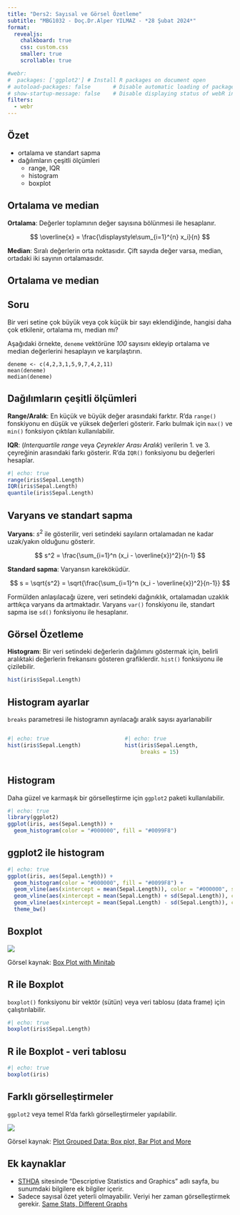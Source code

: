 ```yaml
---
title: "Ders2: Sayısal ve Görsel Özetleme"
subtitle: "MBG1032 - Doç.Dr.Alper YILMAZ - *28 Şubat 2024*"
format:
  revealjs:
    chalkboard: true
    css: custom.css
    smaller: true
    scrollable: true

#webr:
#  packages: ['ggplot2'] # Install R packages on document open
# autoload-packages: false       # Disable automatic loading of packages
# show-startup-message: false    # Disable displaying status of webR initialization
filters:
  - webr
---
```


## Özet

* ortalama ve standart sapma
* dağılımların çeşitli ölçümleri
  * range, IQR
  * histogram
  * boxplot
  
## Ortalama ve median

**Ortalama**: Değerler toplamının değer sayısına bölünmesi ile hesaplanır.

$$
\overline{x} = \frac{\displaystyle\sum_{i=1}^{n} x_i}{n}
$$


**Median**: Sıralı değerlerin orta noktasıdır. Çift sayıda değer varsa, median, ortadaki iki sayının ortalamasıdır.

## Ortalama ve median

:::{.callout-important}
## Soru
Bir veri setine çok büyük veya çok küçük bir sayı eklendiğinde, hangisi daha çok etkilenir, ortalama mı, median mı?
:::

Aşağıdaki örnekte, `deneme` vektörüne *100* sayısını ekleyip ortalama ve median değerlerini hesaplayın ve karşılaştırın.

```webr-r
deneme <- c(4,2,3,1,5,9,7,4,2,11)
mean(deneme)
median(deneme)
```

## Dağılımların çeşitli ölçümleri

**Range/Aralık**: En küçük ve büyük değer arasındaki farktır. R'da `range()` fonskiyonu en düşük ve yüksek değerleri gösterir. Farkı bulmak için `max()` ve `min()` fonksiyon çıktıları kullanılabilir.

**IQR**: (*Interquartile range* veya *Çeyrekler Arası Aralık*) verilerin 1. ve 3. çeyreğinin arasındaki farkı gösterir. R'da `IQR()` fonksiyonu bu değerleri hesaplar.

```r
#| echo: true
range(iris$Sepal.Length)
IQR(iris$Sepal.Length)
quantile(iris$Sepal.Length)
```

## Varyans ve standart sapma 

**Varyans**: $s^2$ ile gösterilir, veri setindeki sayıların ortalamadan ne kadar uzak/yakın olduğunu gösterir.

$$
s^2 = \frac{\sum_{i=1}^n (x_i - \overline{x})^2}{n-1}
$$

**Standard sapma**: Varyansın kareköküdür.

$$
s = \sqrt{s^2} = \sqrt{\frac{\sum_{i=1}^n (x_i - \overline{x})^2}{n-1}}
$$


Formülden anlaşılacağı üzere, veri setindeki dağınıklık, ortalamadan uzaklık arttıkça varyans da artmaktadır. Varyans `var()` fonskiyonu ile, standart sapma ise `sd()` fonksiyonu ile hesaplanır.

## Görsel Özetleme

**Histogram**: Bir veri setindeki değerlerin dağılımını göstermak için, belirli aralıktaki değerlerin frekansını gösteren grafiklerdir. `hist()` fonksiyonu ile çizilebilir.

```r
hist(iris$Sepal.Length)
```

## Histogram ayarlar

`breaks` parametresi ile histogramın ayrılacağı aralık sayısı ayarlanabilir

:::: {.columns}

::: {.column width="50%"}
```r
#| echo: true
hist(iris$Sepal.Length)
```
:::

::: {.column width="50%"}
```r
#| echo: true
hist(iris$Sepal.Length, 
     breaks = 15)
```
:::

::::

## Histogram

Daha güzel ve karmaşık bir görselleştirme için `ggplot2` paketi kullanılabilir.

```r
#| echo: true
library(ggplot2)
ggplot(iris, aes(Sepal.Length)) +
  geom_histogram(color = "#000000", fill = "#0099F8") 
```



## ggplot2 ile histogram
```r
#| echo: true
ggplot(iris, aes(Sepal.Length)) +
  geom_histogram(color = "#000000", fill = "#0099F8") +
  geom_vline(aes(xintercept = mean(Sepal.Length)), color = "#000000", size = 1.25) +
  geom_vline(aes(xintercept = mean(Sepal.Length) + sd(Sepal.Length)), color = "#000000", size = 1, linetype = "dashed") +
  geom_vline(aes(xintercept = mean(Sepal.Length) - sd(Sepal.Length)), color = "#000000", size = 1, linetype = "dashed") +
  theme_bw()
```


## Boxplot


![](images/boxplot.png)

:::footer
Görsel kaynak: [Box Plot with Minitab](https://leansigmacorporation.com/box-plot-with-minitab/)
:::

## R ile Boxplot

`boxplot()` fonksiyonu bir vektör (sütün) veya veri tablosu (data frame) için çalıştırılabilir.

```r
#| echo: true
boxplot(iris$Sepal.Length)
```

## R ile Boxplot - veri tablosu

```r
#| echo: true
boxplot(iris)
```

## Farklı görselleştirmeler

`ggplot2` veya temel R'da farklı görselleştirmeler yapılabilir.

![](images/farkli-gorseller.png)

:::footer
Görsel kaynak: [Plot Grouped Data: Box plot, Bar Plot and More](http://www.sthda.com/english/articles/32-r-graphics-essentials/132-plot-grouped-data-box-plot-bar-plot-and-more/)
:::

## Ek kaynaklar

* [STHDA](http://www.sthda.com/english/wiki/descriptive-statistics-and-graphics) sitesinde "Descriptive Statistics and Graphics" adlı sayfa, bu sunumdaki bilgilere ek bilgiler içerir.
* Sadece sayısal özet yeterli olmayabilir. Veriyi her zaman görselleştirmek gerekir. [Same Stats, Different Graphs](https://www.research.autodesk.com/publications/same-stats-different-graphs/)
